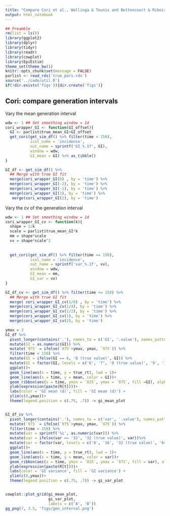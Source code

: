 ```yaml
---
title: "Compare Cori et al., Wallinga & Teunis and Bettencourt & Ribeiro methods"
output: html_notebook
---
```



```r
## Preamble
rm(list = ls())
library(ggplot2)
library(dplyr)
library(tidyr)
library(readr)
library(cowplot)
library(EpiEstim)
theme_set(theme_bw())
knitr::opts_chunk$set(message = FALSE)
parlist <- read_rds('true_pars.rds')
source('../code/util.R')
if(!dir.exists('figs')){dir.create('figs')}
```



## Cori: compare generation intervals

Vary the mean generation interval
```r
wdw <- 1 ## Set smoothing window = 1d
cori_wrapper_GI <- function(GI_offset){
  GI <- parlist$true_mean_GI+GI_offset
  get_cori(get_sim_df() %>% filter(time < 150), 
           icol_name = 'incidence', 
           out_name = sprintf('GI_%.1f', GI), 
           window = wdw, 
           GI_mean = GI) %>% as_tibble()
}

GI_df <- get_sim_df() %>%
  ## Merge with true GI fit
  merge(cori_wrapper_GI(0) , by = 'time') %>%
  merge(cori_wrapper_GI(-2), by = 'time') %>%
  merge(cori_wrapper_GI(-1), by = 'time') %>%
  merge(cori_wrapper_GI(1), by = 'time') %>%
   merge(cori_wrapper_GI(2), by = 'time')
```


Vary the cv of the generation interval
```r
wdw <- 1 ## Set smoothing window = 1d
cori_wrapper_GI_cv <- function(k){
  shape = 1/k
  scale = parlist$true_mean_GI*k
  mm = shape*scale
  vv = shape*scale^2
  
  
  get_cori(get_sim_df() %>% filter(time <= 150), 
           icol_name = 'incidence', 
           out_name = sprintf('var_%.1f', vv), 
           window = wdw, 
           GI_mean = mm, 
           GI_var = vv)
}

GI_df_cv <- get_sim_df() %>% filter(time <= 150) %>%
  ## Merge with true GI fit
  merge( cori_wrapper_GI_cv(1/8) , by = 'time') %>%
  merge(cori_wrapper_GI_cv(1/4), by = 'time') %>%
  merge(cori_wrapper_GI_cv(1/2), by = 'time') %>%
  merge(cori_wrapper_GI_cv(1), by = 'time') %>%
  merge(cori_wrapper_GI_cv(2), by = 'time') 

```



```r
ymax = 3
GI_df %>%
  pivot_longer(contains('.'), names_to = c('GI', '.value'), names_pattern = 'GI_(\\d\\d?\\.\\d)\\.(\\w+)') %>%
  mutate(GI = as.numeric(GI)) %>%
  mutate(`975` = ifelse(`975`>ymax, ymax, `975`)) %>%
  filter(time < 150) %>%
  mutate(GI = ifelse(GI == 8, '8 (true value)', GI)) %>%
  mutate(GI = factor(GI, levels = c('6', '7', '8 (true value)', '9', '10'))) %>%
  ggplot()+
  geom_line(aes(x = time, y = true_rt), lwd = 1)+
  geom_line(aes(x = time, y = mean, color = GI))+
  geom_ribbon(aes(x = time, ymin = `025`, ymax = `975`, fill =GI), alpha = .1) +
  ylab(expression(paste(R[t])))+
  labs(color = 'GI mean (d)', fill = 'GI mean (d)') +
  ylim(c(0,ymax))+
  theme(legend.position = c(.75, .7)) -> gi_mean_plot


GI_df_cv %>%
  pivot_longer(contains('.'), names_to = c('var', '.value'), names_pattern = 'var_(\\d\\d?\\d?\\.\\d)\\.(\\w+)') %>%
  mutate(`975` = ifelse(`975`>ymax, ymax, `975`)) %>%
  filter(time < 150) %>%
  mutate(var = sprintf('%i', as.numeric(var))) %>%
  mutate(var = ifelse(var == '32', '32 (true value)', var))%>%
  mutate(var = factor(var, levels = c('8', '16', '32 (true value)', '64', '128'))) %>%
  ggplot()+
  geom_line(aes(x = time, y = true_rt), lwd = 1)+
  geom_line(aes(x = time, y = mean, color = var))+
  geom_ribbon(aes(x = time, ymin = `025`, ymax = `975`, fill = var), alpha = .1) +
  ylab(expression(paste(R[t])))+
  labs(color = 'GI variance', fill = 'GI variance') +
  ylim(c(0,ymax))+
  theme(legend.position = c(.75, .7)) -> gi_var_plot


cowplot::plot_grid(gi_mean_plot, 
                   gi_var_plot,
                   labels = c('A', 'B'))
gg_png(7, 3.5, 'figs/gen_interval.png')
```




